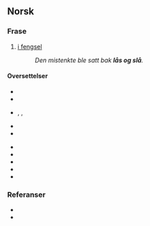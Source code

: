==Norsk==
===Frase===
{{no-frase}}

# {{kontekst|om straffedømt|språk=no}} [[i fengsel]]
#: ''Den mistenkte ble satt bak '''lås og slå'''.''

====Oversettelser====
{{overs-topp|i fengsel}}
* {{overs|da|bag tremmer}}
* {{overs|en|behind bars}}
* {{overs|fi|telkien takana}}, {{o|fi|kalterien takana}}, {{o|fi|vankilassa}}
* {{overs|fr|derrière les barreaux}}
* {{overs|it|dietro le sbarre}}
{{overs-midt}}
* {{overs|nl|achter de tralies}}
* {{overs|ru|за решёткой|sc=Cyrl|tr=za rešótkoj}}
* {{overs|es|entre rejas}}
* {{overs|sv|bakom lås och bom}}
* {{overs|de|hinter Gitter}}
{{overs-bunn}}

===Referanser===
* {{R:Bokmålsordboka-Nynorskordboka}}
* {{R:NAOB|slå}}
